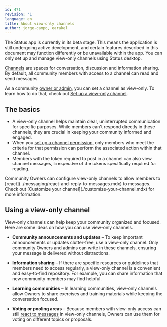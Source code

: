```yaml
---
id: 471
revision: '1'
language: en
title: About view-only channels
author: jorge-campo, earakel
---
```


<Admonition type="beta" status="Status app is currently in beta stage">
  The Status app is currently in its beta stage. This means the application is still undergoing active development, and certain features described in this document may function differently or be unavailable within the app.
</Admonition>

<Admonition type="info">
  You can only set up and manage view-only channels using Status desktop.
</Admonition>

[Channels](./channels-your-quick-start-guide.mdx) are spaces for conversation, discussion and information sharing. By default, all community members with access to a channel can read and send messages.

As a community [owner or admin](./permissions-by-role-in-status-communities.mdx), you can set a channel as view-only. To learn how to do that, check out [Set up a view-only channel](./set-up-a-view-only-channel.mdx).

## The basics

- A view-only channel helps maintain clear, uninterrupted communication for specific purposes. While members can't respond directly in these channels, they are crucial in keeping your community informed and engaged.
- When you [set up a channel permission](set-up-your-channel-permissions.mdx), only members who meet the criteria for that permission can perform the associated action within that channel.
- Members with the token required to post in a channel can also view channel messages, irrespective of the tokens specifically required for reading.

<Admonition type="tip">
  Community Owners can configure view-only channels to allow members to [react](../messaging/react-and-reply-to-messages.mdx) to messages. Check out [Customize your channel](./customize-your-channel.mdx) for more information.
</Admonition>

## Using a view-only channel

View-only channels can help keep your community organized and focused. Here are some ideas on how you can use view-only channels.

- **Community announcements and updates** – To keep important announcements or updates clutter-free, use a view-only channel. Only community Owners and admins can write in these channels, ensuring your message is delivered without distractions.

- **Information sharing** – If there are specific resources or guidelines that members need to access regularly, a view-only channel is a convenient and easy-to-find repository. For example, you can share information that new community members may find helpful.

- **Learning communities** – In learning communities, view-only channels allow Owners to share exercises and training materials while keeping the conversation focused.

- **Voting or pooling areas** – Because members with view-only access can still [react to messages](../messaging/react-and-reply-to-messages.mdx) in view-only channels, Owners can use them for voting on different topics or proposals.
